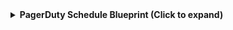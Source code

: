 <details>
<summary><b> PagerDuty Schedule Blueprint (Click to expand)</b></summary>

```json showLineNumbers
{
  "identifier": "pagerdutySchedule",
  "description": "This blueprint represents a PagerDuty schedule in our software catalog",
  "title": "PagerDuty Schedule",
  "icon": "pagerduty",
  "schema": {
    "properties": {
      "url": {
        "title": "Schedule URL",
        "type": "string",
        "format": "url"
      },
      "timezone": {
        "title": "Timezone",
        "type": "string"
      },
      "description": {
        "title": "Description",
        "type": "string"
      },
      "users": {
        "title": "Users",
        "type": "array"
      }
    },
    "required": []
  },
  "mirrorProperties": {},
  "calculationProperties": {},
  "aggregationProperties": {},
  "relations": {}
}
```
</details>